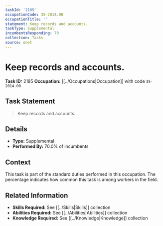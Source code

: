 ```yaml
---
taskId: '2185'
occupationCode: 35-2014.00
occupationTitle: ''
statement: Keep records and accounts.
taskType: Supplemental
incumbentsResponding: 70
collection: Tasks
source: onet
---
```

# Keep records and accounts.

**Task ID:** 2185
**Occupation:** [[../Occupations|Occupation]] with code `35-2014.00`

## Task Statement

> Keep records and accounts.

## Details

- **Type:** Supplemental
- **Performed By:** 70.0% of incumbents

## Context

This task is part of the standard duties performed in this occupation. The percentage indicates how common this task is among workers in the field.

## Related Information

- **Skills Required:** See [[../Skills|Skills]] collection
- **Abilities Required:** See [[../Abilities|Abilities]] collection
- **Knowledge Required:** See [[../Knowledge|Knowledge]] collection
